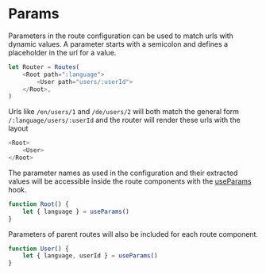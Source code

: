 # Params

Parameters in the route configuration can be used to match urls with dynamic values.
A parameter starts with a semicolon and defines a placeholder in the url for a value.

```javascript
let Router = Routes(
	<Root path=":language">
		<User path="users/:userId">
	</Root>,
)
```

Urls like `/en/users/1` and `/de/users/2` will both match the general form `/:language/users/:userId` and the router will render these urls with the layout

```javascript
<Root>
	<User>
</Root>
```

The parameter names as used in the configuration and their extracted values will be accessible inside the route components with the [useParams](/hooks/use-params) hook.

```javascript
function Root() {
	let { language } = useParams()
}
```

Parameters of parent routes will also be included for each route component.

```javascript
function User() {
	let { language, userId } = useParams()
}
```
